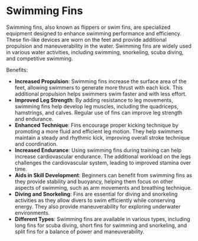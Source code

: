 # Swimming Fins

Swimming fins, also known as flippers or swim fins, are specialized equipment designed to enhance swimming performance and efficiency. These fin-like devices are worn on the feet and provide additional propulsion and maneuverability in the water. Swimming fins are widely used in various water activities, including swimming, snorkeling, scuba diving, and competitive swimming.

Benefits:
- **Increased Propulsion**: Swimming fins increase the surface area of the feet, allowing swimmers to generate more thrust with each kick. This additional propulsion helps swimmers swim faster and with less effort.
- **Improved Leg Strength**: By adding resistance to leg movements, swimming fins help develop leg muscles, including the quadriceps, hamstrings, and calves. Regular use of fins can improve leg strength and endurance.
- **Enhanced Technique**: Fins encourage proper kicking technique by promoting a more fluid and efficient leg motion. They help swimmers maintain a steady and rhythmic kick, improving overall stroke technique and coordination.
- **Increased Endurance**: Using swimming fins during training can help increase cardiovascular endurance. The additional workload on the legs challenges the cardiovascular system, leading to improved stamina over time.
- **Aids in Skill Development**: Beginners can benefit from swimming fins as they provide stability and buoyancy, helping them focus on other aspects of swimming, such as arm movements and breathing technique.
- **Diving and Snorkeling**: Fins are essential for diving and snorkeling activities as they allow divers to swim efficiently while conserving energy. They also provide maneuverability for exploring underwater environments.
- **Different Types**: Swimming fins are available in various types, including long fins for scuba diving, short fins for swimming and snorkeling, and split fins for a balance of power and maneuverability.
